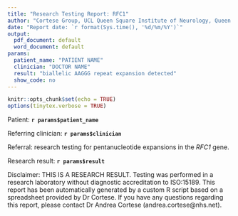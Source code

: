 ```yaml
---
title: "Research Testing Report: RFC1"
author: "Cortese Group, UCL Queen Square Institute of Neurology, Queen Square, London, WC1N 3BG"
date: "Report date: `r format(Sys.time(), '%d/%m/%Y')`"
output: 
  pdf_document: default
  word_document: default
params:
  patient_name: "PATIENT NAME"
  clinician: "DOCTOR NAME"
  result: "biallelic AAGGG repeat expansion detected"
  show_code: no
---
```


```r
knitr::opts_chunk$set(echo = TRUE)
options(tinytex.verbose = TRUE)
```

Patient: __`r params$patient_name`__

Referring clinician: __`r params$clinician`__

Referral: research testing for pentanucleotide expansions in the *RFC1* gene.

Research result: __`r params$result`__

Disclaimer: THIS IS A RESEARCH RESULT. Testing was performed in a research laboratory without diagnostic accreditation to ISO:15189. This report has been automatically generated by a custom R script based on a spreadsheet provided by Dr Cortese. If you have any questions regarding this report, please contact Dr Andrea Cortese (andrea.cortese@nhs.net).
